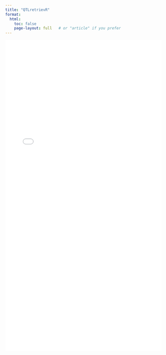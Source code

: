 ```yaml
---
title: "QTLretrievR"
format:
  html:
    toc: false
    page-layout: full   # or "article" if you prefer
---
```


<iframe src="QTLretrievR.html" width="100%" height="1000px" style="border:none;"></iframe>
